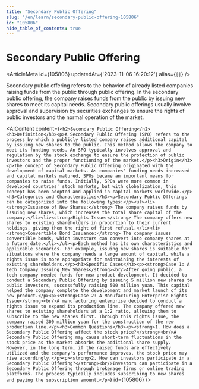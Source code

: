 ```yaml
---
title: "Secondary Public Offering"
slug: "/en/learn/secondary-public-offering-105806"
id: "105806"
hide_table_of_contents: true
---
```



# Secondary Public Offering

<ArticleMeta id={105806} updatedAt={'2023-11-06 16:20:12'} alias={`[]`} />
<div className='border-solid border-b border-t-0 my-4 border-[var(--ifm-color-gray-300)]' />

Secondary public offering refers to the behavior of already listed companies raising funds from the public through public offering. In the secondary public offering, the company raises funds from the public by issuing new shares to meet its capital needs. Secondary public offerings usually involve approval and supervision by securities exchanges to ensure the rights of public investors and the normal operation of the market.

<AIContent content={`<h2>Secondary Public Offering</h2><h3>Definition</h3><p>A Secondary Public Offering (SPO) refers to the process by which a publicly listed company raises additional capital by issuing new shares to the public. This method allows the company to meet its funding needs. An SPO typically involves approval and regulation by the stock exchange to ensure the protection of public investors and the proper functioning of the market.</p><h3>Origin</h3><p>The concept of Secondary Public Offering originated with the development of capital markets. As companies' funding needs increased and capital markets matured, SPOs became an important means for companies to raise funds. Initially, SPOs were more common in developed countries' stock markets, but with globalization, this concept has been adopted and applied in capital markets worldwide.</p><h3>Categories and Characteristics</h3><p>Secondary Public Offerings can be categorized into the following types:</p><ul><li><strong>Issuance of New Shares:</strong> The company raises funds by issuing new shares, which increases the total share capital of the company.</li><li><strong>Rights Issue:</strong> The company offers new shares to existing shareholders in proportion to their current holdings, giving them the right of first refusal.</li><li><strong>Convertible Bond Issuance:</strong> The company issues convertible bonds, which investors can convert into company shares at a future date.</li></ul><p>Each method has its own characteristics and applicable scenarios. For example, issuing new shares is suitable for situations where the company needs a large amount of capital, while a rights issue is more appropriate for maintaining the interests of existing shareholders.</p><h3>Specific Cases</h3><p><strong>Case 1: A Tech Company Issuing New Shares</strong><br/>After going public, a tech company needed funds for new product development. It decided to conduct a Secondary Public Offering by issuing 5 million new shares to public investors, successfully raising 500 million yuan. This capital helped the company complete the development and market launch of its new product.</p><p><strong>Case 2: A Manufacturing Enterprise Rights Issue</strong><br/>A manufacturing enterprise decided to conduct a rights issue to expand its production line. The company offered new shares to existing shareholders at a 1:2 ratio, allowing them to subscribe to the new shares first. Through this rights issue, the company raised 300 million yuan for the construction of the new production line.</p><h3>Common Questions</h3><p><strong>1. How does a Secondary Public Offering affect the stock price?</strong><br/>A Secondary Public Offering may cause short-term fluctuations in the stock price as the market absorbs the additional share supply. However, in the long term, if the raised funds are effectively utilized and the company's performance improves, the stock price may rise accordingly.</p><p><strong>2. How can investors participate in a Secondary Public Offering?</strong><br/>Investors can participate in a Secondary Public Offering through brokerage firms or online trading platforms. The process typically includes subscribing to new shares and paying the subscription amount.</p>`} id={105806} />
